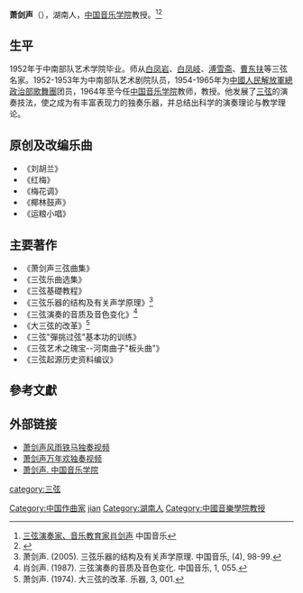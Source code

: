 '''萧剑声'''（{{bd|1928年|10月|}}），湖南人，[[中国音乐学院|中国音乐学院]]教授。<ref>[http://www.cnki.com.cn/Article/CJFDTotal-ZGMU200704069.htm 三弦演奏家、音乐教育家肖剑声] {{Wayback|url=http://www.cnki.com.cn/Article/CJFDTotal-ZGMU200704069.htm |date=20170701195450 }}中国音乐</ref><ref>{{Cite web |url=http://www.chinaminyue.cn/article-430-1.html |title=三弦演奏家、教育家肖剑声 |access-date=2016-02-17 |archive-date=2017-03-21 |archive-url=https://web.archive.org/web/20170321200023/http://www.chinaminyue.cn/article-430-1.html |dead-url=no }}</ref>

==生平==
1952年于中南部队艺术学院毕业。师从[[白凤岩|白凤岩]]、[[白凤岐|白凤岐]]、[[溥雪斋|溥雪斋]]、[[曹东扶|曹东扶]]等三弦名家。1952-1953年为中南部队艺术剧院队员，1954-1965年为[[中國人民解放軍總政治部歌舞團|中國人民解放軍總政治部歌舞團]]团员，1964年至今任[[中国音乐学院|中国音乐学院]]教师，教授。他发展了[[三弦|三弦]]的演奏技法，使之成为有丰富表现力的独奏乐器，并总结出科学的演奏理论与教学理论。

== 原创及改编乐曲 ==
*《刘胡兰》
*《红梅》
*《梅花调》
*《椰林鼓声》
*《运粮小唱》

== 主要著作 ==
*《萧剑声三弦曲集》
*《三弦乐曲选集》
*《三弦基礎教程》
*《三弦乐器的结构及有关声学原理》<ref>萧剑声. (2005). 三弦乐器的结构及有关声学原理. 中国音乐, (4), 98-99.</ref>
*《三弦演奏的音质及音色变化》<ref>肖剑声. (1987). 三弦演奏的音质及音色变化. 中国音乐, 1, 055.</ref>
*《大三弦的改革》<ref>萧剑声. (1974). 大三弦的改革. 乐器, 3, 001.</ref>
*《三弦"彈挑过弦"基本功的训练》
*《三弦艺术之瑰宝--河南曲子"板头曲"》
*《三弦起源历史资料编议》

== 參考文獻 ==
{{Reflist|2}}

== 外部链接 ==
*[http://www.youtube.com/watch?v=X96xT4zJo5M 萧剑声风雨铁马独奏视频]
*[http://www.youtube.com/watch?v=Bop-lXzdfPM 萧剑声万年欢独奏视频] {{Wayback|url=http://www.youtube.com/watch?v=Bop-lXzdfPM |date=20160920071620 }}
*[http://ccmusic.sres.bjedu.cn/drms/portal/yinyue/index109.111_particular.jsp?filePath=%C8%FD%CF%D2/8%A1%A2%B4%FA%B1%ED%C8%CB%CE%EF&fileName=%A1%B6%D0%A4%BD%A3%C9%F9%A1%B7 萧剑声. 中国音乐学院] {{Wayback|url=http://ccmusic.sres.bjedu.cn/drms/portal/yinyue/index109.111_particular.jsp?filePath=%C8%FD%CF%D2%2F8%A1%A2%B4%FA%B1%ED%C8%CB%CE%EF&fileName=%A1%B6%D0%A4%BD%A3%C9%F9%A1%B7 |date=20140508030210 }}

{{normdaten}}
{{DEFAULTSORT:xiao jiansheng}}
[[category:三弦|category:三弦]]
[[Category:中国作曲家|Category:中国作曲家]]
[[Category:萧姓|jian]]
[[Category:湖南人|Category:湖南人]]
[[Category:中國音樂學院教授|Category:中國音樂學院教授]]
